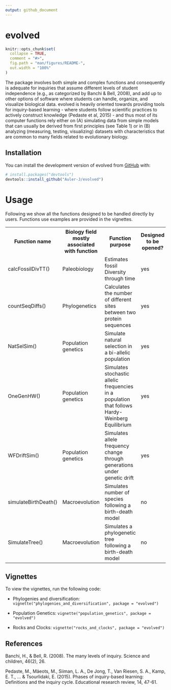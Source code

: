 ```yaml
---
output: github_document
---
```


<!-- README.md is generated from README.Rmd. Please edit that file -->

# evolved

```r
knitr::opts_chunk$set(
  collapse = TRUE,
  comment = "#>",
  fig.path = "man/figures/README-",
  out.width = "100%"
)
```

The package involves both simple and complex functions and consequently is adequate for inquiries that assume different levels of student independence (e.g., as categorized by Banchi & Bell, 2008), and add up to other options of software where students can handle, organize, and visualize biological data. 
evolved is heavily oriented towards providing tools for inquiry-based learning - where students follow scientific practices to actively construct knowledge (Pedaste et al, 2015) - and thus most of its computer functions rely either on (A) simulating data from simple models that can usually be derived from first principles (see Table 1) or in (B) analyzing (measuring, testing, visualizing) datasets with characteristics that are common to many fields related to evolutionary biology.


## Installation

You can install the development version of evolved from [GitHub](https://github.com/) with:

``` r
# install.packages("devtools")
devtools::install_github("Auler-J/evolved")
```

# Usage
Following we show all the functions designed to be handled directly by users.
Functions use examples are provided in the vignettes.

<html>
<head>
</head>
<body>
<table>
  <tr>
    <th>Function name</th>
    <th>Biology field mostly associated with function</th>
    <th>Function purpose</th>
    <th>Designed to be opened?</th>
  </tr>
  <tr>
    <td>calcFossilDivTT()</td>
    <td>Paleobiology</td>
    <td>Estimates fossil Diversity through time</td>
    <td>yes</td>
  </tr>
  <tr>
    <td>countSeqDiffs()</td>
    <td>Phylogenetics</td>
    <td>Calculates the number of different sites between two protein sequences</td>
    <td>yes</td>
  </tr>
  <tr>
    <td>NatSelSim()</td>
    <td>Population genetics</td>
    <td>Simulate natural selection in a bi-allelic population</td>
    <td>yes</td>
  </tr>
  <tr>
    <td>OneGenHW()</td>
    <td>Population genetics</td>
    <td>Simulates stochastic allelic frequencies in a population that follows Hardy-Weinberg Equilibrium</td>
    <td>yes</td>
  </tr>
  <tr>
    <td>WFDriftSim()</td>
    <td>Population genetics</td>
    <td>Simulates allele frequency change through generations under genetic drift</td>
    <td>yes</td>
  </tr>
  <tr>
    <td>simulateBirthDeath()</td>
    <td>Macroevolution</td>
    <td>Simulates number of species following a birth-death model</td>
    <td>no</td>
  </tr>
  <tr>
    <td>SimulateTree()</td>
    <td>Macroevolution</td>
    <td>Simulates a phylogenetic tree following a birth-death model</td>
    <td>no</td>
  </tr>
</table>

</body>
</html>

## Vignettes

To view the vignettes, run the following code:

- Phylogenies and diversification:  `vignette("phylogenies_and_diversification", package = "evolved")`

- Population Genetics: `vignette("population_genetics", package = "evolved")`

- Rocks and Clocks: `vignette("rocks_and_clocks", package = "evolved")`

## References

Banchi, H., & Bell, R. (2008). The many levels of inquiry. Science and children, 46(2), 26.

Pedaste, M., Mäeots, M., Siiman, L. A., De Jong, T., Van Riesen, S. A., Kamp, E. T., ... & Tsourlidaki, E. (2015). Phases of inquiry-based learning: Definitions and the inquiry cycle. Educational research review, 14, 47-61.